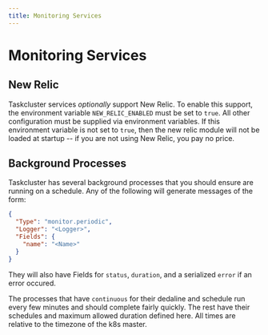 ```yaml
---
title: Monitoring Services
---
```


# Monitoring Services

## New Relic

Taskcluster services *optionally* support New Relic.
To enable this support, the environment variable `NEW_RELIC_ENABLED` must be set to `true`.
All other configuration must be supplied via environment variables.
If this environment variable is not set to `true`, then the new relic module will not be loaded at startup -- if you are not using New Relic, you pay no price.

## Background Processes

Taskcluster has several background processes that you should ensure are running on a schedule. Any of the following will generate messages
of the form:

```json
{
  "Type": "monitor.periodic",
  "Logger": "<Logger>",
  "Fields": {
    "name": "<Name>"
  }
}
```

They will also have Fields for `status`, `duration`, and a serialized `error` if an error occured.

The processes that have `continuous` for their dedaline and schedule run every few minutes and should complete fairly quickly. The rest
have their schedules and maximum allowed duration defined here. All times are relative to the timezone of the k8s master.

<!-- BEGIN MONITORING TABLE --
| Service        | Name                         | Logger                     | Deadline (seconds) | Schedule    |
| -------------- | ---------------------------- | -------------------------- | ------------------ | ----------- |
| auth           | purgeExpiredClients          | taskcluster.auth           | 86400              | At 12:00 AM |
| github         | sync                         | taskcluster.github         | 86400              | At 12:00 AM |
| hooks          | expires                      | taskcluster.hooks          | 86400              | At 12:10 AM |
| index          | expire                       | taskcluster.index          | 86400              | At 12:00 AM |
| purge-cache    | expireCachePurges            | taskcluster.purge-cache    | 86400              | At 12:00 AM |
| queue          | claimResolver                | taskcluster.queue          | continuous         | continuous  |
| queue          | deadlineResolver             | taskcluster.queue          | continuous         | continuous  |
| queue          | dependencyResolver           | taskcluster.queue          | continuous         | continuous  |
| queue          | expireArtifacts              | taskcluster.queue          | 86400              | At 12:00 AM |
| queue          | expireTask                   | taskcluster.queue          | 86400              | At 12:00 AM |
| queue          | expireTaskGroups             | taskcluster.queue          | 86400              | At 12:00 AM |
| queue          | expireTaskGroupMembers       | taskcluster.queue          | 86400              | At 12:00 AM |
| queue          | expireTaskGroupSizes         | taskcluster.queue          | 86400              | At 12:00 AM |
| queue          | expireTaskDependency         | taskcluster.queue          | 86400              | At 12:00 AM |
| queue          | expireTaskRequirement        | taskcluster.queue          | 86400              | At 12:00 AM |
| queue          | expireQueues                 | taskcluster.queue          | 86400              | At 12:00 AM |
| queue          | expireWorkerInfo             | taskcluster.queue          | 86400              | At 12:00 AM |
| secrets        | expire                       | taskcluster.secrets        | 600                | Every hour  |
| web-server     | scanner                      | taskcluster.web-server     | 86400              | At 12:00 AM |
| web-server     | cleanup-expire-auth-codes    | taskcluster.web-server     | 86400              | At 12:00 AM |
| web-server     | cleanup-expire-access-tokens | taskcluster.web-server     | 86400              | At 12:00 AM |
| worker-manager | provisioner                  | taskcluster.worker-manager | continuous         | continuous  |
| worker-manager | workerscanner                | taskcluster.worker-manager | continuous         | continuous  |
| worker-manager | expire-workers               | taskcluster.worker-manager | 86400              | At 12:00 AM |
| worker-manager | expire-worker-pools          | taskcluster.worker-manager | 86400              | At 01:00 AM |
| worker-manager | expire-errors                | taskcluster.worker-manager | 86400              | At 12:10 AM |
-- END MONITORING TABLE -->
